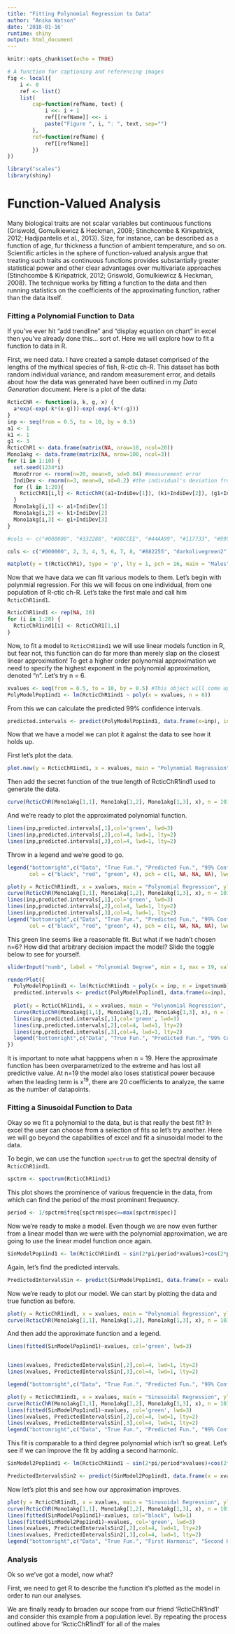 ```yaml
---
title: "Fitting Polynomial Regression to Data"
author: "Anika Watson"
date: '2018-01-16'
runtime: shiny
output: html_document
---
```


```r
knitr::opts_chunk$set(echo = TRUE)
```

```r
# A function for captioning and referencing images
fig <- local({
    i <- 0
    ref <- list()
    list(
        cap=function(refName, text) {
            i <<- i + 1
            ref[[refName]] <<- i
            paste("Figure ", i, ": ", text, sep="")
        },
        ref=function(refName) {
            ref[[refName]]
        })
})
``` 

```r
library("scales")
library(shiny)
```

# Function-Valued Analysis

Many biological traits are not scalar variables but continuous functions (Griswold, Gomulkiewicz & Heckman, 2008; Stinchcombe & Kirkpatrick, 2012; Hadjipantelis et al., 2013). Size, for instance, can be described as a function of age, fur thickness a function of ambient temperature, and so on. Scientific articles in the sphere of function-valued analysis argue that treating such traits as continuous functions provides substantially greater statistical power and other clear advantages over multivariate approaches (Stinchcombe & Kirkpatrick, 2012; Griswold, Gomulkiewicz & Heckman, 2008). The technique works by fitting a function to the data and then running statistics on the coefficients of the approximating function, rather than the data itself.

### Fitting a Polynomial Function to Data

If you've ever hit "add trendline" and "display equation on chart" in excel then you've already done this... sort of. Here we will explore how to fit a function to data in R.

First, we need data. I have created a sample dataset comprised of the lengths of the mythical species of fish, R-ctic ch-R. This dataset has both random individual variance, and random measurement error, and details about how the data was generated have been outlined in my *Data Generation* document. Here is a plot of the data:

```r
RcticChR <- function(a, k, g, x) {
  a*exp(-exp(-k*(x-g)))-exp(-exp(-k*(-g)))
}
inp <- seq(from = 0.5, to = 10, by = 0.5)
a1 <- 1
k1 <- 1
g1 <- 3
RcticChR1 <- data.frame(matrix(NA, nrow=10, ncol=20))
Mono1akg <- data.frame(matrix(NA, nrow=100, ncol=3))
for (i in 1:10) {
  set.seed(1234*i)
  MonoError <- rnorm(n=20, mean=0, sd=0.04) #measurement error
  IndiDev <- rnorm(n=3, mean=0, sd=0.2) #the individual's deviation from the pop. av.
  for (l in 1:20){
    RcticChR1[i,l] <- RcticChR((a1+IndiDev[1]), (k1+IndiDev[2]), (g1+IndiDev[3]), (l/2)) + MonoError[l]
  }
  Mono1akg[i,1] <- a1+IndiDev[1]
  Mono1akg[i,2] <- k1+IndiDev[2]
  Mono1akg[i,3] <- g1+IndiDev[3]
}
```

```r

#cols <- c("#000000", "#332288", "#88CCEE", "#44AA99", "#117733", "#999933", "#DDCC77", "#CC6677", "#882255", "#AA4499")

cols <- c("#000000", 2, 3, 4, 5, 6, 7, 8, "#882255", "darkolivegreen2")

matplot(y = t(RcticChR1), type = 'p', lty = 1, pch = 16, main = "Males", ylab = "Length (m)", xlab = "Age (months)", las = 1, col = alpha(cols, 0.5))
```

Now that we have data we can fit various models to them. Let's begin with polynmial regression. For this we will focus on one individual, from one population of R-ctic ch-R. Let's take the first male and call him `RcticChR1ind1`.

```r
RcticChR1ind1 <- rep(NA, 20)
for (i in 1:20) {
  RcticChR1ind1[i] <- RcticChR1[1,i]
}
```

Now, to fit a model to `RcticChR1ind1` we will use linear models function in R, but fear not, this function can do far more than merely slap on the closest linear approximation! To get a higher order polynomial approximation we need to specify the highest exponent in the polynomial approximation, denoted "n". Let's try n = 6.

```r
xvalues <- seq(from = 0.5, to = 10, by = 0.5) #This object will come up often so take note!
PolyModelPop1ind1 <- lm(RcticChR1ind1 ~ poly(x = xvalues, n = 6))
```

From this we can calculate the predicted 99% confidence intervals.

```r
predicted.intervals <- predict(PolyModelPop1ind1, data.frame(x=inp), interval='confidence', level=0.99)
```

Now that we have a model we can plot it against the data to see how it holds up. 

First let's plot the data.

```r
plot.new(y = RcticChR1ind1, x = xvalues, main = "Polynomial Regression", ylab = "Length (m)", xlab = "Age (months)", las = 1)
```

Then add the secret function of the true length of RcticChR1ind1 used to generate the data.

```r
curve(RcticChR(Mono1akg[1,1], Mono1akg[1,2], Mono1akg[1,3], x), n = 101, add = TRUE, col = "red")
```

And we're ready to plot the approximated polynomial function.

```r
lines(inp,predicted.intervals[,1],col='green', lwd=3)
lines(inp,predicted.intervals[,2],col=4, lwd=1, lty=2)
lines(inp,predicted.intervals[,3],col=4, lwd=1, lty=2)
```

Throw in a legend and we're good to go.

```r
legend("bottomright",c("Data", "True Fun.", "Predicted Fun.", "99% Conf. Int."), 
       col = c("black", "red", "green", 4), pch = c(1, NA, NA, NA), lwd = c(NA, 1, 3, 1), lty = c(1, 1, 1, 2))
```

```r
plot(y = RcticChR1ind1, x = xvalues, main = "Polynomial Regression", ylab = "Length (m)", xlab = "Age (months)", las = 1)
curve(RcticChR(Mono1akg[1,1], Mono1akg[1,2], Mono1akg[1,3], x), n = 101, add = TRUE, col = "red")
lines(inp,predicted.intervals[,1],col='green', lwd=3)
lines(inp,predicted.intervals[,2],col=4, lwd=1, lty=2)
lines(inp,predicted.intervals[,3],col=4, lwd=1, lty=2)
legend("bottomright",c("Data", "True Fun.", "Predicted Fun.", "99% Conf. Int."), 
       col = c("black", "red", "green", 4), pch = c(1, NA, NA, NA), lwd = c(NA, 1, 3, 1), lty = c(1, 1, 1, 2))


```

This green line seems like a reasonable fit. But what if we hadn't chosen n=6? How did that arbitrary decision impact the model? Slide the toggle below to see for yourself.

```r
sliderInput("numb", label = "Polynomial Degree", min = 1, max = 19, value = 6, step = 1, animate = T)
```


```r

renderPlot({
  PolyModelPop1ind1 <- lm(RcticChR1ind1 ~ poly(x = inp, n = input$numb))
  predicted.intervals <- predict(PolyModelPop1ind1, data.frame(x=inp), interval='confidence', level=0.99)
  
  plot(y = RcticChR1ind1, x = xvalues, main = "Polynomial Regression", ylab = "Length (m)", xlab = "Age (months)", las = 1)
  curve(RcticChR(Mono1akg[1,1], Mono1akg[1,2], Mono1akg[1,3], x), n = 101, add = TRUE, col = "red")
  lines(inp,predicted.intervals[,1],col='green', lwd=3)
  lines(inp,predicted.intervals[,2],col=4, lwd=1, lty=2)
  lines(inp,predicted.intervals[,3],col=4, lwd=1, lty=2)
  legend("bottomright",c("Data", "True Fun.", "Predicted Fun.", "99% Conf. Int."), col = c("black", "red", "green", 4), pch = c(1, NA, NA, NA), lwd = c(NA, 1, 3, 1), lty = c(1, 1, 1, 2))
})

```

It is important to note what happpens when n = 19. Here the approximate function has been overparametrized to the extreme and has lost all predictive value. At n=19 the model also loses statistical power because when the leading term is x^19^, there are 20 coefficients to analyze, the same as the number of datapoints.

### Fitting a Sinusoidal Function to Data

Okay so we fit a polynomial to the data, but is that really the best fit? In excel the user can choose from a selection of fits so let's try another. Here we will go beyond the capabilities of excel and fit a sinusoidal model to the data.

To begin, we can use the function `spectrum` to get the spectral density of `RcticChR1ind1`.

```r
spctrm <- spectrum(RcticChR1ind1)
```

This plot shows the prominence of various frequencie in the data, from which can find the period of the most prominent frequency.

```r
period <- 1/spctrm$freq[spctrm$spec==max(spctrm$spec)]
```

Now we're ready to make a model. Even though we are now even further from a linear model than we were with the polynomial approximation, we are going to use the linear model function once again.

```r
SinModelPop1ind1 <- lm(RcticChR1ind1 ~ sin(2*pi/period*xvalues)+cos(2*pi/period*xvalues))
```

Again, let's find the predicted intervals.

```r
PredictedIntervalsSin <- predict(SinModelPop1ind1, data.frame(x = xvalues),interval='confidence', level=0.99)
```

Now we're ready to plot our model. We can start by plotting the data and true function as before.

```r
plot(y = RcticChR1ind1, x = xvalues, main = "Polynomial Regression", ylab = "Length (m)", xlab = "Age (months)", las = 1)
curve(RcticChR(Mono1akg[1,1], Mono1akg[1,2], Mono1akg[1,3], x), n = 101, add = TRUE, col = "red")
```

And then add the approximate function and a legend.

```r
lines(fitted(SinModelPop1ind1)~xvalues, col='green', lwd=3)


lines(xvalues, PredictedIntervalsSin[,2],col=4, lwd=1, lty=2)
lines(xvalues, PredictedIntervalsSin[,3],col=4, lwd=1, lty=2)

legend("bottomright",c("Data", "True Fun.", "Predicted Fun.", "99% Conf. Int."), col = c("black", "red", "green", 4), pch = c(1, NA, NA, NA), lwd = c(NA, 1, 3, 1), lty = c(1, 1, 1, 2))

```

```r
plot(y = RcticChR1ind1, x = xvalues, main = "Sinusoidal Regression", ylab = "Length (m)", xlab = "Age (months)", las = 1)
curve(RcticChR(Mono1akg[1,1], Mono1akg[1,2], Mono1akg[1,3], x), n = 101, add = TRUE, col = "red")
lines(fitted(SinModelPop1ind1)~xvalues, col='green', lwd=3)
lines(xvalues, PredictedIntervalsSin[,2],col=4, lwd=1, lty=2)
lines(xvalues, PredictedIntervalsSin[,3],col=4, lwd=1, lty=2)
legend("bottomright",c("Data", "True Fun.", "Predicted Fun.", "99% Conf. Int."), col = c("black", "red", "green", 4), pch = c(1, NA, NA, NA), lwd = c(NA, 1, 3, 1), lty = c(1, 1, 1, 2))

```

This fit is comparable to a third degree polynomial which isn't so great. Let's see if we can improve the fit by adding a second harmonic.

```r
SinModel2Pop1ind1 <- lm(RcticChR1ind1 ~ sin(2*pi/period*xvalues)+cos(2*pi/period*xvalues)+sin(4*pi/period*xvalues)+cos(4*pi/period*xvalues))

PredictedIntervalsSin2 <- predict(SinModel2Pop1ind1, data.frame(x = xvalues),interval='confidence', level=0.99)
```

Now let's plot this and see how our approximation improves.

```r
plot(y = RcticChR1ind1, x = xvalues, main = "Sinusoidal Regression", ylab = "Length (m)", xlab = "Age (months)", las = 1)
curve(RcticChR(Mono1akg[1,1], Mono1akg[1,2], Mono1akg[1,3], x), n = 101, add = TRUE, col = "red")
lines(fitted(SinModelPop1ind1)~xvalues, col="black", lwd=1)
lines(fitted(SinModel2Pop1ind1)~xvalues, col='green', lwd=3)
lines(xvalues, PredictedIntervalsSin2[,2],col=4, lwd=1, lty=2)
lines(xvalues, PredictedIntervalsSin2[,3],col=4, lwd=1, lty=2)
legend("bottomright",c("Data", "True Fun.", "First Harmonic", "Second Harmonic", "99% Conf. Int."), col = c("black", "red", "black", "green", 4), pch = c(1, NA, NA, NA, NA), lwd = c(NA, 1, 1, 3, 1), lty = c(1, 1, 1, 1, 2))
```

### Analysis

Ok so we've got a model, now what? 

First, we need to get R to describe the function it's plotted as the model in order to run our analyses.

We are finally ready to broaden our scope from our friend 'RcticChR1ind1' and consider this example from a population level. By repeating the process outlined above for 'RcticChR1ind1' for all of the males
